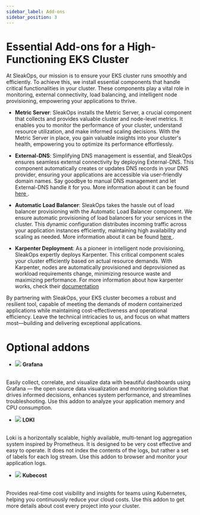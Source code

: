 ```yaml
---
sidebar_label: Add-ons
sidebar_position: 3
---
```





# Essential Add-ons for a High-Functioning EKS Cluster

At SleakOps, our mission is to ensure your EKS cluster runs smoothly and efficiently. 
To achieve this, we install essential components that handle critical functionalities in your cluster. 
These components play a vital role in monitoring, external connectivity, load balancing, and intelligent node provisioning, empowering your applications to thrive.

- **Metric Server**:
SleakOps installs the Metric Server, a crucial component that collects and provides valuable cluster and node-level metrics. It enables you to monitor the performance of your cluster, understand resource utilization, and make informed scaling decisions. With the Metric Server in place, you gain valuable insights into your cluster's health, empowering you to optimize its performance effortlessly.

- **External-DNS**:
Simplifying DNS management is essential, and SleakOps ensures seamless external connectivity by deploying External-DNS. 
This component automatically creates or updates DNS records in your DNS provider, ensuring your applications are accessible via user-friendly domain names. Say goodbye to manual DNS management and let External-DNS handle it for you.
More information about it can be found [here <FiExternalLink/>](https://github.com/kubernetes-sigs/metrics-server).

- **Automatic Load Balancer**:
SleakOps takes the hassle out of load balancer provisioning with the Automatic Load Balancer component. We ensure automatic provisioning of load balancers for your services in the cluster. 
This dynamic configuration distributes incoming traffic across your application instances efficiently, maintaining high availability and scaling as needed.
More information about it can be found [here <FiExternalLink/>](https://kubernetes-sigs.github.io/aws-load-balancer-controller/v2.4/).

- **Karpenter Deployment**:
As a pioneer in intelligent node provisioning, SleakOps expertly deploys Karpenter. This critical component scales your cluster efficiently based on actual resource demands. 
With Karpenter, nodes are automatically provisioned and deprovisioned as workload requirements change, minimizing resource waste and maximizing performance.
For more information about how karpenter works, check their [documentation <FiExternalLink/>](https://karpenter.sh/docs/)

By partnering with SleakOps, your EKS cluster becomes a robust and resilient tool, capable of meeting the demands of modern containerized applications while maintaining cost-effectiveness and operational efficiency. 
Leave the technical intricacies to us, and focus on what matters most—building and delivering exceptional applications.




# Optional addons

- <img src="https://prd-core-static.s3.amazonaws.com/addon_images/grafana.svg" /> <b>Grafana</b>
<br/>
Easily collect, correlate, and visualize data with beautiful dashboards using Grafana — the open source data visualization and monitoring solution that drives informed decisions, enhances system performance, and streamlines troubleshooting.
Use this addon to analyze your application memory and CPU consumption.


- <img src="https://prd-core-static.s3.amazonaws.com/addon_images/loki.svg"/> <b>LOKI</b>
<br/>
Loki is a horizontally scalable, highly available, multi-tenant log aggregation system inspired by Prometheus. It is designed to be very cost effective and easy to operate. It does not index the contents of the logs, but rather a set of labels for each log stream.
Use this addon to browser and monitor your application logs.

- <img src="https://prd-core-static.s3.amazonaws.com/addon_images/kubecost.svg"/> <b>Kubecost</b>
<br/>
Provides real-time cost visibility and insights for teams using Kubernetes, helping you continuously reduce your cloud costs. 
Use this addon to get more details about cost every project into your cluster.